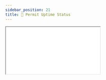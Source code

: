 ```yaml
---
sidebar_position: 21
title: 📡 Permit Uptime Status
---
```


<iframe
  style={{
    backgroundColor: "#FDFCFC",
    maxWidth: "80vw",
  }}
  src={"https://permit-io.instatus.com/"}
  width={"1080px"}
  height={"800px"}
  style={{
    transform: "scale(0.7)",
    transformOrigin: "0 0",
    marginBottom: "-200px",
  }}
/>

:::note info
If you would like to get updates regarding any status changes within Permit, please subscribe by clicking the **"Get Updates"** button.

:::
